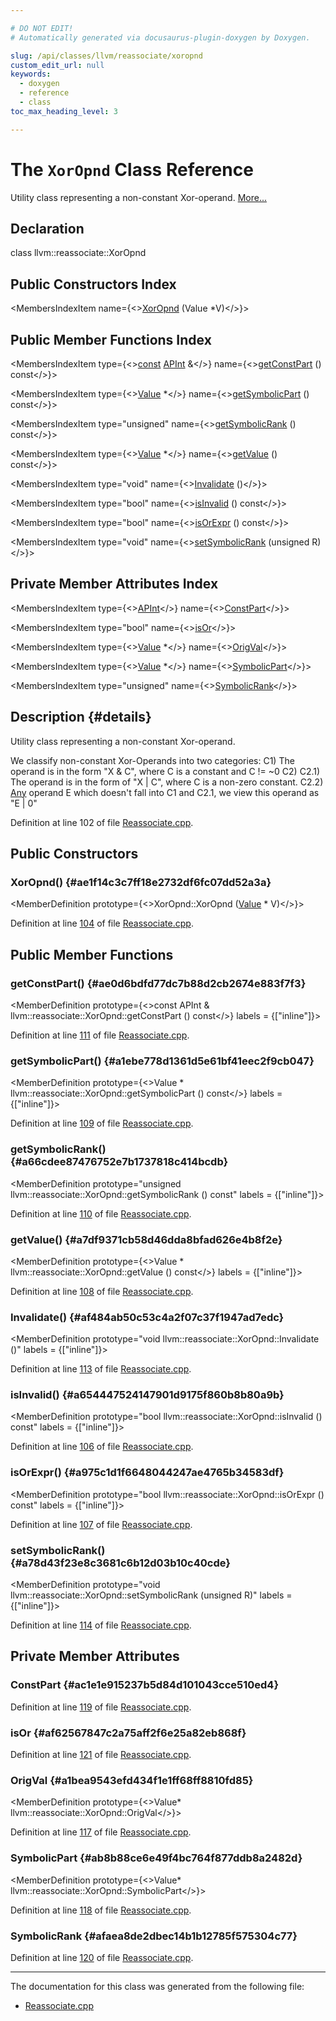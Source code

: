 ```yaml
---

# DO NOT EDIT!
# Automatically generated via docusaurus-plugin-doxygen by Doxygen.

slug: /api/classes/llvm/reassociate/xoropnd
custom_edit_url: null
keywords:
  - doxygen
  - reference
  - class
toc_max_heading_level: 3

---
```





# The `XorOpnd` Class Reference

<DoxygenPage pluginConfig={pluginConfig}>

Utility class representing a non-constant Xor-operand. <a href="#details">More...</a>

## Declaration

<CodeBlock>class llvm::reassociate::XorOpnd</CodeBlock>

## Public Constructors Index

<MembersIndex>

<MembersIndexItem
  name={<><a href="#ae1f14c3c7ff18e2732df6fc07dd52a3a">XorOpnd</a> (Value &#42;V)</>}>
</MembersIndexItem>

</MembersIndex>

## Public Member Functions Index

<MembersIndex>

<MembersIndexItem
  type={<><a href="/docs/api/files/lib/lib/target/lib/target/aarch64/aarch64promoteconstant-cpp/#a90f8350fecae261c25be85d38b451bff">const</a> <a href="/docs/api/classes/llvm/apint">APInt</a> &amp;</>}
  name={<><a href="#ae0d6bdfd77dc7b88d2cb2674e883f7f3">getConstPart</a> () const</>}>
</MembersIndexItem>

<MembersIndexItem
  type={<><a href="/docs/api/classes/llvm/value">Value</a> &#42;</>}
  name={<><a href="#a1ebe778d1361d5e61bf41eec2f9cb047">getSymbolicPart</a> () const</>}>
</MembersIndexItem>

<MembersIndexItem
  type="unsigned"
  name={<><a href="#a66cdee87476752e7b1737818c414bcdb">getSymbolicRank</a> () const</>}>
</MembersIndexItem>

<MembersIndexItem
  type={<><a href="/docs/api/classes/llvm/value">Value</a> &#42;</>}
  name={<><a href="#a7df9371cb58d46dda8bfad626e4b8f2e">getValue</a> () const</>}>
</MembersIndexItem>

<MembersIndexItem
  type="void"
  name={<><a href="#af484ab50c53c4a2f07c37f1947ad7edc">Invalidate</a> ()</>}>
</MembersIndexItem>

<MembersIndexItem
  type="bool"
  name={<><a href="#a654447524147901d9175f860b8b80a9b">isInvalid</a> () const</>}>
</MembersIndexItem>

<MembersIndexItem
  type="bool"
  name={<><a href="#a975c1d1f6648044247ae4765b34583df">isOrExpr</a> () const</>}>
</MembersIndexItem>

<MembersIndexItem
  type="void"
  name={<><a href="#a78d43f23e8c3681c6b12d03b10c40cde">setSymbolicRank</a> (unsigned R)</>}>
</MembersIndexItem>

</MembersIndex>

## Private Member Attributes Index

<MembersIndex>

<MembersIndexItem
  type={<><a href="/docs/api/classes/llvm/apint">APInt</a></>}
  name={<><a href="#ac1e1e915237b5d84d101043cce510ed4">ConstPart</a></>}>
</MembersIndexItem>

<MembersIndexItem
  type="bool"
  name={<><a href="#af62567847c2a75aff2f6e25a82eb868f">isOr</a></>}>
</MembersIndexItem>

<MembersIndexItem
  type={<><a href="/docs/api/classes/llvm/value">Value</a> &#42;</>}
  name={<><a href="#a1bea9543efd434f1e1ff68ff8810fd85">OrigVal</a></>}>
</MembersIndexItem>

<MembersIndexItem
  type={<><a href="/docs/api/classes/llvm/value">Value</a> &#42;</>}
  name={<><a href="#ab8b88ce6e49f4bc764f877ddb8a2482d">SymbolicPart</a></>}>
</MembersIndexItem>

<MembersIndexItem
  type="unsigned"
  name={<><a href="#afaea8de2dbec14b1b12785f575304c77">SymbolicRank</a></>}>
</MembersIndexItem>

</MembersIndex>

## Description {#details}

Utility class representing a non-constant Xor-operand.

We classify non-constant Xor-Operands into two categories: C1) The operand is in the form &quot;X &amp; C&quot;, where C is a constant and C != ~0 C2) C2.1) The operand is in the form of &quot;X | C&quot;, where C is a non-zero constant. C2.2) <a href="/docs/api/classes/llvm/any">Any</a> operand E which doesn&#39;t fall into C1 and C2.1, we view this operand as &quot;E | 0&quot;

Definition at line 102 of file <a href="/docs/api/files/lib/lib/transforms/lib/transforms/scalar/reassociate-cpp">Reassociate.cpp</a>.

<SectionDefinition>

## Public Constructors

### XorOpnd() {#ae1f14c3c7ff18e2732df6fc07dd52a3a}

<MemberDefinition
  prototype={<>XorOpnd::XorOpnd (<a href="/docs/api/classes/llvm/value">Value</a> &#42; V)</>}>

Definition at line <a href="/docs/api/files/lib/lib/transforms/lib/transforms/scalar/reassociate-cpp/#l00104">104</a> of file <a href="/docs/api/files/lib/lib/transforms/lib/transforms/scalar/reassociate-cpp">Reassociate.cpp</a>.
</MemberDefinition>

</SectionDefinition>

<SectionDefinition>

## Public Member Functions

### getConstPart() {#ae0d6bdfd77dc7b88d2cb2674e883f7f3}

<MemberDefinition
  prototype={<>const APInt &amp; llvm::reassociate::XorOpnd::getConstPart () const</>}
  labels = {["inline"]}>

Definition at line <a href="/docs/api/files/lib/lib/transforms/lib/transforms/scalar/reassociate-cpp/#l00111">111</a> of file <a href="/docs/api/files/lib/lib/transforms/lib/transforms/scalar/reassociate-cpp">Reassociate.cpp</a>.
</MemberDefinition>

### getSymbolicPart() {#a1ebe778d1361d5e61bf41eec2f9cb047}

<MemberDefinition
  prototype={<>Value &#42; llvm::reassociate::XorOpnd::getSymbolicPart () const</>}
  labels = {["inline"]}>

Definition at line <a href="/docs/api/files/lib/lib/transforms/lib/transforms/scalar/reassociate-cpp/#l00109">109</a> of file <a href="/docs/api/files/lib/lib/transforms/lib/transforms/scalar/reassociate-cpp">Reassociate.cpp</a>.
</MemberDefinition>

### getSymbolicRank() {#a66cdee87476752e7b1737818c414bcdb}

<MemberDefinition
  prototype="unsigned llvm::reassociate::XorOpnd::getSymbolicRank () const"
  labels = {["inline"]}>

Definition at line <a href="/docs/api/files/lib/lib/transforms/lib/transforms/scalar/reassociate-cpp/#l00110">110</a> of file <a href="/docs/api/files/lib/lib/transforms/lib/transforms/scalar/reassociate-cpp">Reassociate.cpp</a>.
</MemberDefinition>

### getValue() {#a7df9371cb58d46dda8bfad626e4b8f2e}

<MemberDefinition
  prototype={<>Value &#42; llvm::reassociate::XorOpnd::getValue () const</>}
  labels = {["inline"]}>

Definition at line <a href="/docs/api/files/lib/lib/transforms/lib/transforms/scalar/reassociate-cpp/#l00108">108</a> of file <a href="/docs/api/files/lib/lib/transforms/lib/transforms/scalar/reassociate-cpp">Reassociate.cpp</a>.
</MemberDefinition>

### Invalidate() {#af484ab50c53c4a2f07c37f1947ad7edc}

<MemberDefinition
  prototype="void llvm::reassociate::XorOpnd::Invalidate ()"
  labels = {["inline"]}>

Definition at line <a href="/docs/api/files/lib/lib/transforms/lib/transforms/scalar/reassociate-cpp/#l00113">113</a> of file <a href="/docs/api/files/lib/lib/transforms/lib/transforms/scalar/reassociate-cpp">Reassociate.cpp</a>.
</MemberDefinition>

### isInvalid() {#a654447524147901d9175f860b8b80a9b}

<MemberDefinition
  prototype="bool llvm::reassociate::XorOpnd::isInvalid () const"
  labels = {["inline"]}>

Definition at line <a href="/docs/api/files/lib/lib/transforms/lib/transforms/scalar/reassociate-cpp/#l00106">106</a> of file <a href="/docs/api/files/lib/lib/transforms/lib/transforms/scalar/reassociate-cpp">Reassociate.cpp</a>.
</MemberDefinition>

### isOrExpr() {#a975c1d1f6648044247ae4765b34583df}

<MemberDefinition
  prototype="bool llvm::reassociate::XorOpnd::isOrExpr () const"
  labels = {["inline"]}>

Definition at line <a href="/docs/api/files/lib/lib/transforms/lib/transforms/scalar/reassociate-cpp/#l00107">107</a> of file <a href="/docs/api/files/lib/lib/transforms/lib/transforms/scalar/reassociate-cpp">Reassociate.cpp</a>.
</MemberDefinition>

### setSymbolicRank() {#a78d43f23e8c3681c6b12d03b10c40cde}

<MemberDefinition
  prototype="void llvm::reassociate::XorOpnd::setSymbolicRank (unsigned R)"
  labels = {["inline"]}>

Definition at line <a href="/docs/api/files/lib/lib/transforms/lib/transforms/scalar/reassociate-cpp/#l00114">114</a> of file <a href="/docs/api/files/lib/lib/transforms/lib/transforms/scalar/reassociate-cpp">Reassociate.cpp</a>.
</MemberDefinition>

</SectionDefinition>

<SectionDefinition>

## Private Member Attributes

### ConstPart {#ac1e1e915237b5d84d101043cce510ed4}

<MemberDefinition
  prototype="APInt llvm::reassociate::XorOpnd::ConstPart">

Definition at line <a href="/docs/api/files/lib/lib/transforms/lib/transforms/scalar/reassociate-cpp/#l00119">119</a> of file <a href="/docs/api/files/lib/lib/transforms/lib/transforms/scalar/reassociate-cpp">Reassociate.cpp</a>.
</MemberDefinition>

### isOr {#af62567847c2a75aff2f6e25a82eb868f}

<MemberDefinition
  prototype="bool llvm::reassociate::XorOpnd::isOr">

Definition at line <a href="/docs/api/files/lib/lib/transforms/lib/transforms/scalar/reassociate-cpp/#l00121">121</a> of file <a href="/docs/api/files/lib/lib/transforms/lib/transforms/scalar/reassociate-cpp">Reassociate.cpp</a>.
</MemberDefinition>

### OrigVal {#a1bea9543efd434f1e1ff68ff8810fd85}

<MemberDefinition
  prototype={<>Value&#42; llvm::reassociate::XorOpnd::OrigVal</>}>

Definition at line <a href="/docs/api/files/lib/lib/transforms/lib/transforms/scalar/reassociate-cpp/#l00117">117</a> of file <a href="/docs/api/files/lib/lib/transforms/lib/transforms/scalar/reassociate-cpp">Reassociate.cpp</a>.
</MemberDefinition>

### SymbolicPart {#ab8b88ce6e49f4bc764f877ddb8a2482d}

<MemberDefinition
  prototype={<>Value&#42; llvm::reassociate::XorOpnd::SymbolicPart</>}>

Definition at line <a href="/docs/api/files/lib/lib/transforms/lib/transforms/scalar/reassociate-cpp/#l00118">118</a> of file <a href="/docs/api/files/lib/lib/transforms/lib/transforms/scalar/reassociate-cpp">Reassociate.cpp</a>.
</MemberDefinition>

### SymbolicRank {#afaea8de2dbec14b1b12785f575304c77}

<MemberDefinition
  prototype="unsigned llvm::reassociate::XorOpnd::SymbolicRank">

Definition at line <a href="/docs/api/files/lib/lib/transforms/lib/transforms/scalar/reassociate-cpp/#l00120">120</a> of file <a href="/docs/api/files/lib/lib/transforms/lib/transforms/scalar/reassociate-cpp">Reassociate.cpp</a>.
</MemberDefinition>

</SectionDefinition>

<hr/>

The documentation for this class was generated from the following file:

<ul>
<li><a href="/docs/api/files/lib/lib/transforms/lib/transforms/scalar/reassociate-cpp">Reassociate.cpp</a></li>
</ul>

</DoxygenPage>
